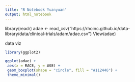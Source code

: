 ```yaml
---
title: "R Notebook Yuanyuan"
output: html_notebook
---
```

library(readr)
adae <- read_csv("https://rhoinc.github.io/data-library/data/clinical-trials/adam/adae.csv")
View(adae)

data viz
```r
library(ggplot2)

ggplot(adae) +
 aes(x = RACE, y = AGE) +
 geom_boxplot(shape = "circle", fill = "#112446") +
 theme_minimal()

```


